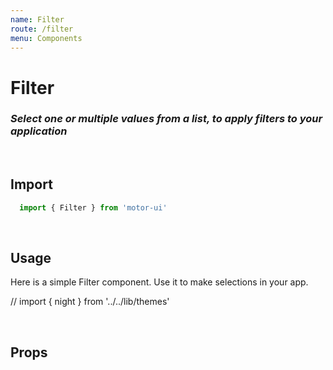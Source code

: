```yaml
---
name: Filter
route: /filter
menu: Components
---
```


<h1 style={{ margin: '0px' }}>Filter</h1>
<h3 style={{ margin: '0px' }}><em>Select one or multiple values from a list, to apply filters to your application</em></h3>

<br />

## Import

```javascript
  import { Filter } from 'motor-ui'
```

<br />

## Usage

Here is a simple Filter component. Use it to make selections in your app.

// import { night } from '../../lib/themes'

<Playground>
    <div style={{width: "200px"}}>
    <Motor config={config} theme={night}>
    <Login />
    <Filter
        label='Province'
        dimension={['province']}
        size='small'
        width='100%'
    />
    </Motor>
    </div>
</Playground>

<br />


## Props

<Props of={Filter} />

<br />


